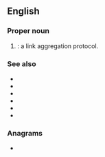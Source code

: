 ==English==

===Proper noun===
{{en-proper noun}}

# {{lb|en|computing}} {{initialism of|{{w|Split Multi-Link Trunking}}|lang=en|dot=}}: a link aggregation protocol.

===See also===
* {{l|en|trunking}}
* {{l|en|IST}}
* {{l|en|MLT}}
* {{l|en|SLPP}}
* {{l|en|DSMLT}}
* {{l|en|RSMLT}}

===Anagrams===
* {{anagrams|en|LSMT|LTMs|STML}}